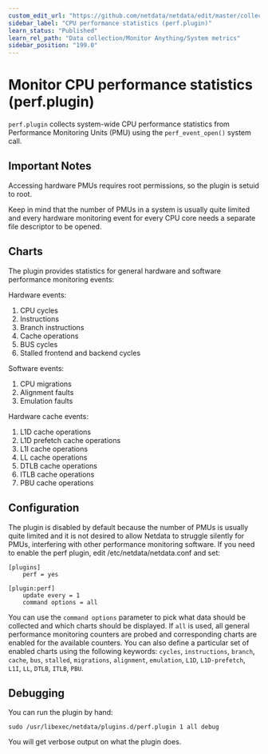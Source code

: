 ```yaml
---
custom_edit_url: "https://github.com/netdata/netdata/edit/master/collectors/perf.plugin/README.md"
sidebar_label: "CPU performance statistics (perf.plugin)"
learn_status: "Published"
learn_rel_path: "Data collection/Monitor Anything/System metrics"
sidebar_position: "199.0"
---
```



# Monitor CPU performance statistics (perf.plugin)

`perf.plugin` collects system-wide CPU performance statistics from Performance Monitoring Units (PMU) using
the `perf_event_open()` system call.

## Important Notes

Accessing hardware PMUs requires root permissions, so the plugin is setuid to root.

Keep in mind that the number of PMUs in a system is usually quite limited and every hardware monitoring
event for every CPU core needs a separate file descriptor to be opened.

## Charts

The plugin provides statistics for general hardware and software performance monitoring events:

Hardware events:

1.  CPU cycles
2.  Instructions
3.  Branch instructions
4.  Cache operations
5.  BUS cycles
6.  Stalled frontend and backend cycles

Software events:

1.  CPU migrations
2.  Alignment faults
3.  Emulation faults

Hardware cache events:

1.  L1D cache operations
2.  L1D prefetch cache operations
3.  L1I cache operations
4.  LL cache operations
5.  DTLB cache operations
6.  ITLB cache operations
7.  PBU cache operations

## Configuration

The plugin is disabled by default because the number of PMUs is usually quite limited and it is not desired to
allow Netdata to struggle silently for PMUs, interfering with other performance monitoring software. If you need to
enable the perf plugin, edit /etc/netdata/netdata.conf and set:

```raw
[plugins]
    perf = yes
```

```raw
[plugin:perf]
    update every = 1
    command options = all
```

You can use the `command options` parameter to pick what data should be collected and which charts should be
displayed. If `all` is used, all general performance monitoring counters are probed and corresponding charts
are enabled for the available counters. You can also define a particular set of enabled charts using the
following keywords: `cycles`, `instructions`, `branch`, `cache`, `bus`, `stalled`, `migrations`, `alignment`,
`emulation`, `L1D`, `L1D-prefetch`, `L1I`, `LL`, `DTLB`, `ITLB`, `PBU`.

## Debugging

You can run the plugin by hand:

```raw
sudo /usr/libexec/netdata/plugins.d/perf.plugin 1 all debug
```

You will get verbose output on what the plugin does.


